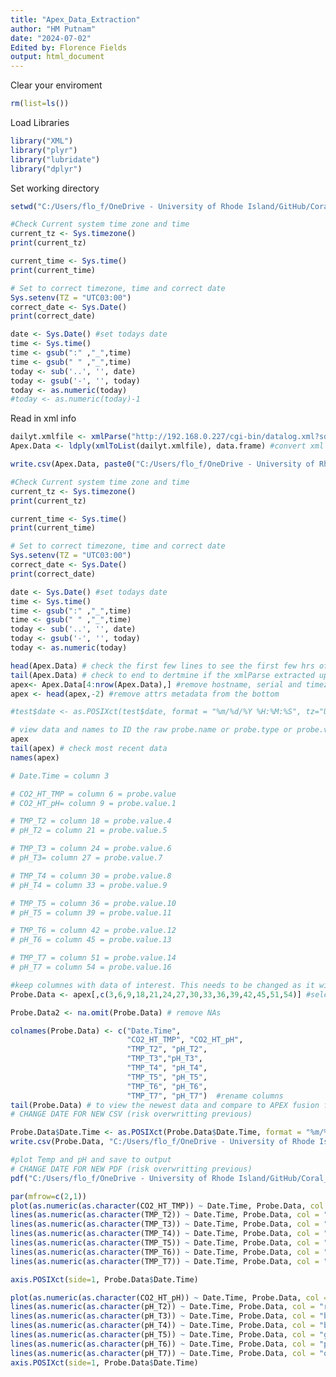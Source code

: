 ```yaml
---
title: "Apex_Data_Extraction"
author: "HM Putnam"
date: "2024-07-02"
Edited by: Florence Fields
output: html_document
---
```


Clear your enviroment
```r
rm(list=ls())
```

Load Libraries
```r
library("XML")
library("plyr")
library("lubridate")
library("dplyr")
```

Set working directory
```r
setwd("C:/Users/flo_f/OneDrive - University of Rhode Island/GitHub/Coral_Priming_Experiments_Summer_2024")
```

```r
#Check Current system time zone and time
current_tz <- Sys.timezone() 
print(current_tz)

current_time <- Sys.time()
print(current_time)

# Set to correct timezone, time and correct date
Sys.setenv(TZ = "UTC03:00") 
correct_date <- Sys.Date()
print(correct_date)

date <- Sys.Date() #set todays date
time <- Sys.time()
time <- gsub(":" ,"_",time)
time <- gsub(" " ,"_",time)
today <- sub('..', '', date)
today <- gsub('-', '', today) 
today <- as.numeric(today)
#today <- as.numeric(today)-1
```

Read in xml info
```r
dailyt.xmlfile <- xmlParse("http://192.168.0.227/cgi-bin/datalog.xml?sdate=240709&days=9") #read in the date (e.g. 180620) plus # days (e.g. days=4) of Apex data
Apex.Data <- ldply(xmlToList(dailyt.xmlfile), data.frame) #convert xml to dataframe

write.csv(Apex.Data, paste0("C:/Users/flo_f/OneDrive - University of Rhode Island/GitHub/Coral_Priming_Experiments_Summer_2024/output/environmental/Apex/20240801_Apex_Data_Output.csv")) #write file to save data
```

```r
#Check Current system time zone and time
current_tz <- Sys.timezone() 
print(current_tz)

current_time <- Sys.time()
print(current_time)

# Set to correct timezone, time and correct date
Sys.setenv(TZ = "UTC03:00") 
correct_date <- Sys.Date()
print(correct_date)

date <- Sys.Date() #set todays date
time <- Sys.time()
time <- gsub(":" ,"_",time)
time <- gsub(" " ,"_",time)
today <- sub('..', '', date)
today <- gsub('-', '', today) 
today <- as.numeric(today) 
```
```r

head(Apex.Data) # check the first few lines to see the first few hrs of the extracted data
tail(Apex.Data) # check to end to dertmine if the xmlParse extracted up to present day
apex<- Apex.Data[4:nrow(Apex.Data),] #remove hostname, serial and timezone data metadata from the top
apex <- head(apex,-2) #remove attrs metadata from the bottom

#test$date <- as.POSIXct(test$date, format = "%m/%d/%Y %H:%M:%S", tz="UTC03:00") #convert date to Bemuda time if have not already
```

```r
# view data and names to ID the raw probe.name or probe.type or probe.value
apex
tail(apex) # check most recent data 
names(apex)
```
```r
# Date.Time = column 3

# CO2_HT_TMP = column 6 = probe.value
# CO2_HT_pH= column 9 = probe.value.1

# TMP_T2 = column 18 = probe.value.4
# pH_T2 = column 21 = probe.value.5

# TMP_T3 = column 24 = probe.value.6
# pH_T3= column 27 = probe.value.7

# TMP_T4 = column 30 = probe.value.8
# pH_T4 = column 33 = probe.value.9

# TMP_T5 = column 36 = probe.value.10
# pH_T5 = column 39 = probe.value.11

# TMP_T6 = column 42 = probe.value.12
# pH_T6 = column 45 = probe.value.13

# TMP_T7 = column 51 = probe.value.14
# pH_T7 = column 54 = probe.value.16
```

```r
#keep columnes with data of interest. This needs to be changed as it will be specific to the Apex configuration
Probe.Data <- apex[,c(3,6,9,18,21,24,27,30,33,36,39,42,45,51,54)] #select columns
```

```r
Probe.Data2 <- na.omit(Probe.Data) # remove NAs

colnames(Probe.Data) <- c("Date.Time",
                          "CO2_HT_TMP", "CO2_HT_pH",
                          "TMP_T2", "pH_T2",
                          "TMP_T3","pH_T3",
                          "TMP_T4", "pH_T4",
                          "TMP_T5", "pH_T5",
                          "TMP_T6", "pH_T6",
                          "TMP_T7", "pH_T7")  #rename columns
tail(Probe.Data) # to view the newest data and compare to APEX fusion for assigning column names
# CHANGE DATE FOR NEW CSV (risk overwritting previous)

Probe.Data$Date.Time <- as.POSIXct(Probe.Data$Date.Time, format = "%m/%d/%Y %H:%M:%S", tz="UTC03:00") #convert date to Bermuda time
write.csv(Probe.Data, "C:/Users/flo_f/OneDrive - University of Rhode Island/GitHub/Coral_Priming_Experiments_Summer_2024/output/environmental/Apex/20240801_Apex_Data_Output.csv") #write file to save data
```

```r

#plot Temp and pH and save to output
# CHANGE DATE FOR NEW PDF (risk overwritting previous)
pdf("C:/Users/flo_f/OneDrive - University of Rhode Island/GitHub/Coral_Priming_Experiments_Summer_2024/output/environmental/Apex/Graphs/20240801_Apex_Data_Output.data.pdf")

par(mfrow=c(2,1))
plot(as.numeric(as.character(CO2_HT_TMP)) ~ Date.Time, Probe.Data, col = "grey", type="l", ylim=c(20, 32),  xlab="Time", ylab="Temperature °C")
lines(as.numeric(as.character(TMP_T2)) ~ Date.Time, Probe.Data, col = "red")
lines(as.numeric(as.character(TMP_T3)) ~ Date.Time, Probe.Data, col = "blue")
lines(as.numeric(as.character(TMP_T4)) ~ Date.Time, Probe.Data, col = "black")
lines(as.numeric(as.character(TMP_T5)) ~ Date.Time, Probe.Data, col = "green")
lines(as.numeric(as.character(TMP_T6)) ~ Date.Time, Probe.Data, col = "purple")
lines(as.numeric(as.character(TMP_T7)) ~ Date.Time, Probe.Data, col = "orange")

axis.POSIXct(side=1, Probe.Data$Date.Time)

plot(as.numeric(as.character(CO2_HT_pH)) ~ Date.Time, Probe.Data, col = "grey", type="l", ylim=c(6, 8.5),  xlab="Time", ylab="pH NBS")
lines(as.numeric(as.character(pH_T2)) ~ Date.Time, Probe.Data, col = "red")
lines(as.numeric(as.character(pH_T3)) ~ Date.Time, Probe.Data, col = "blue")
lines(as.numeric(as.character(pH_T4)) ~ Date.Time, Probe.Data, col = "black")
lines(as.numeric(as.character(pH_T5)) ~ Date.Time, Probe.Data, col = "green")
lines(as.numeric(as.character(pH_T6)) ~ Date.Time, Probe.Data, col = "purple")
lines(as.numeric(as.character(pH_T7)) ~ Date.Time, Probe.Data, col = "orange")
axis.POSIXct(side=1, Probe.Data$Date.Time)
```